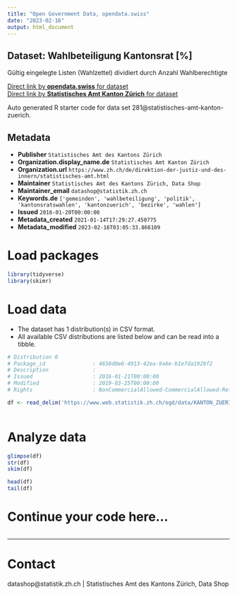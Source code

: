 ```yaml
---
title: "Open Government Data, opendata.swiss"
date: "2023-02-16"
output: html_document
---
```


## Dataset: Wahlbeteiligung Kantonsrat [%]

Gültig eingelegte Listen (Wahlzettel) dividiert durch Anzahl Wahlberechtigte

[Direct link by **opendata.swiss** for dataset](https://opendata.swiss/de/dataset/wahlbeteiligung-kantonsrat)<br>
[Direct link by **Statistisches Amt Kanton Zürich** for dataset](https://www.zh.ch/de/politik-staat/gemeinden/gemeindeportraet.html)

Auto generated R starter code for data set 281@statistisches-amt-kanton-zuerich.

## Metadata

- **Publisher** `Statistisches Amt des Kantons Zürich`
- **Organization.display_name.de** `Statistisches Amt Kanton Zürich`
- **Organization.url** `https://www.zh.ch/de/direktion-der-justiz-und-des-innern/statistisches-amt.html`
- **Maintainer** `Statistisches Amt des Kantons Zürich, Data Shop`
- **Maintainer_email** `datashop@statistik.zh.ch`
- **Keywords.de** `['gemeinden', 'wahlbeteiligung', 'politik', 'kantonsratswahlen', 'kantonzuerich', 'bezirke', 'wahlen']`
- **Issued** `2016-01-20T00:00:00`
- **Metadata_created** `2021-01-14T17:29:27.450775`
- **Metadata_modified** `2023-02-16T03:05:33.866109`


# Load packages

```r

library(tidyverse)
library(skimr)

```

# Load data

-   The dataset has 1 distribution(s) in CSV format.
-   All available CSV distributions are listed below and can be read into a tibble.

```r

# Distribution 0
# Package_id               : 4658d0e6-4913-42ea-9a6e-b1e7da1928f2
# Description              : 
# Issued                   : 2016-01-21T00:00:00
# Modified                 : 2019-03-25T00:00:00
# Rights                   : NonCommercialAllowed-CommercialAllowed-ReferenceRequired

df <- read_delim('https://www.web.statistik.zh.ch/ogd/data/KANTON_ZUERICH_803.csv')



```

# Analyze data

```r

glimpse(df)
str(df)
skim(df)

head(df)
tail(df)

```

# Continue your code here...

```r

```

------------------------------------------------------------------------

# Contact

datashop@statistik.zh.ch | Statistisches Amt des Kantons Zürich, Data Shop
